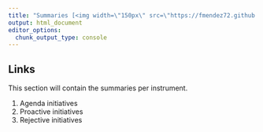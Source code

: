 ```yaml
---
title: "Summaries [<img width=\"150px\" src=\"https://fmendez72.github.io/lidd/images/lidd2.png\" style=\"float: right;\"/>](https://fmendez72.github.io/lidd/rejection_analysis.html)"
output: html_document
editor_options: 
  chunk_output_type: console
---
```



## Links

This section will contain the summaries per instrument.

1. Agenda initiatives
2. Proactive initiatives
3. Rejective initiatives




